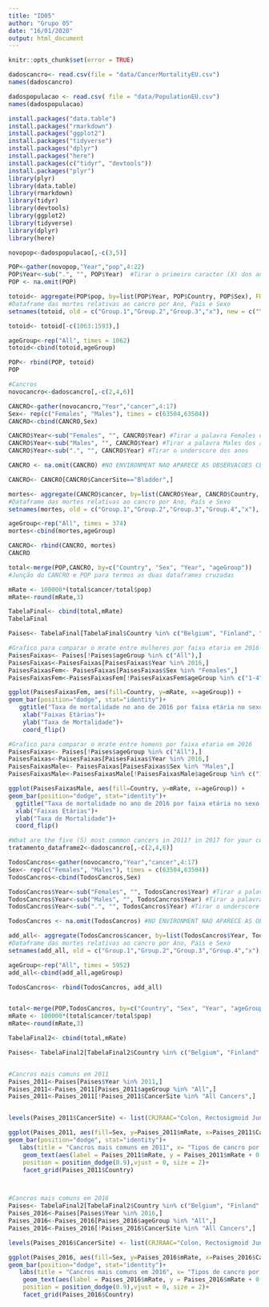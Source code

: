 ```yaml
---
title: "ID05"
author: "Grupo 05"
date: "16/01/2020"
output: html_document
---
```


```r
knitr::opts_chunk$set(error = TRUE)
```

```r
dadoscancro<- read.csv(file = "data/CancerMortalityEU.csv")
names(dadoscancro)
```


```r
dadospopulacao <- read.csv( file = "data/PopulationEU.csv")
names(dadospopulacao)
```

```r
install.packages("data.table")
install.packages("rmarkdown")
install.packages("ggplot2")
install.packages("tidyverse")
install.packages("dplyr")
install.packages("here")
install.packages(c("tidyr", "devtools"))
install.packages("plyr")
library(plyr)
library(data.table)
library(rmarkdown)
library(tidyr)
library(devtools)
library(ggplot2)
library(tidyverse)
library(dplyr)
library(here)
```

```r
novopop<-dadospopulacao[,-c(3,5)]

POP<-gather(novopop,"Year","pop",4:22)
POP$Year<-sub(".", "", POP$Year)  #Tirar o primeiro caracter (X) dos anos
POP <- na.omit(POP)
```


```r
totoid<- aggregate(POP$pop, by=list(POP$Year, POP$Country, POP$Sex), FUN=sum)
#Dataframe das mortes relativas ao cancro por Ano, País e Sexo
setnames(totoid, old = c("Group.1","Group.2","Group.3","x"), new = c("Year", "Country", "Sex","pop"))

totoid<- totoid[-c(1063:1593),]

ageGroup<-rep("All", times = 1062)
totoid<-cbind(totoid,ageGroup)

POP<- rbind(POP, totoid)
POP
```



```r

#Cancros
novocancro<-dadoscancro[,-c(2,4,6)]

CANCRO<-gather(novocancro,"Year","cancer",4:17)
Sex<- rep(c("Females", "Males"), times = c(63504,63504))
CANCRO<-cbind(CANCRO,Sex)

CANCRO$Year<-sub("Females", "", CANCRO$Year) #Tirar a palavra Females dos anos
CANCRO$Year<-sub("Males", "", CANCRO$Year) #Tirar a palavra Males dos anos
CANCRO$Year<-sub(".", "", CANCRO$Year) #Tirar o underscore dos anos

CANCRO <- na.omit(CANCRO) #NO ENVIRONMENT NAO APARECE AS OBSERVACOES CERTAS

CANCRO<- CANCRO[CANCRO$CancerSite=="Bladder",]


```


```r
mortes<- aggregate(CANCRO$cancer, by=list(CANCRO$Year, CANCRO$Country, CANCRO$Sex, CANCRO$CancerSite), FUN=sum)
#Dataframe das mortes relativas ao cancro por Ano, País e Sexo
setnames(mortes, old = c("Group.1","Group.2","Group.3","Group.4","x"), new = c("Year", "Country", "Sex","CancerSite","cancer"))

ageGroup<-rep("All", times = 374)
mortes<-cbind(mortes,ageGroup)

CANCRO<- rbind(CANCRO, mortes)
CANCRO

```



```r
total<-merge(POP,CANCRO, by=c("Country", "Sex", "Year", "ageGroup"))
#Junção do CANCRO e POP para termos as duas dataframes cruzadas
```


```r
mRate <- 100000*(total$cancer/total$pop)
mRate<-round(mRate,3)

TabelaFinal<- cbind(total,mRate)
TabelaFinal
```



```r

Paises<- TabelaFinal[TabelaFinal$Country %in% c("Belgium", "Finland", "Italy", "Netherlands", "Portugal"),]

#Grafico para comparar o mrate entre mulheres por faixa etaria em 2016
PaisesFaixas<- Paises[!Paises$ageGroup %in% c("All"),]
PaisesFaixas<-PaisesFaixas[PaisesFaixas$Year %in% 2016,]
PaisesFaixasFem<- PaisesFaixas[PaisesFaixas$Sex %in% "Females",]
PaisesFaixasFem<-PaisesFaixasFem[!PaisesFaixasFem$ageGroup %in% c("1-4","5-9","10-14","15-19","20-24"),]

ggplot(PaisesFaixasFem, aes(fill=Country, y=mRate, x=ageGroup)) +
geom_bar(position="dodge", stat="identity")+
   ggtitle("Taxa de mortalidade no ano de 2016 por faixa etária no sexo feminino")+
    xlab("Faixas Etárias")+
    ylab("Taxa de Mortalidade")+
    coord_flip()

#Grafico para comparar o mrate entre homens por faixa etaria em 2016
PaisesFaixas<- Paises[!Paises$ageGroup %in% c("All"),]
PaisesFaixas<-PaisesFaixas[PaisesFaixas$Year %in% 2016,]
PaisesFaixasMale<- PaisesFaixas[PaisesFaixas$Sex %in% "Males",]
PaisesFaixasMale<-PaisesFaixasMale[!PaisesFaixasMale$ageGroup %in% c("1-4","5-9","10-14","15-19","20-24", "25-29"),]

ggplot(PaisesFaixasMale, aes(fill=Country, y=mRate, x=ageGroup)) +
geom_bar(position="dodge", stat="identity")+
  ggtitle("Taxa de mortalidade no ano de 2016 por faixa etária no sexo masculino")+
  xlab("Faixas Etárias")+
  ylab("Taxa de Mortalidade")+
  coord_flip()

```





```r
#What are the five (5) most common cancers in 2011? in 2017 for your countries?
tratamento_dataframe2<-dadoscancro[,-c(2,4,6)]

TodosCancros<-gather(novocancro,"Year","cancer",4:17)
Sex<- rep(c("Females", "Males"), times = c(63504,63504))
TodosCancros<-cbind(TodosCancros,Sex)

TodosCancros$Year<-sub("Females", "", TodosCancros$Year) #Tirar a palavra Females dos anos
TodosCancros$Year<-sub("Males", "", TodosCancros$Year) #Tirar a palavra Males dos anos
TodosCancros$Year<-sub(".", "", TodosCancros$Year) #Tirar o underscore dos anos

TodosCancros <- na.omit(TodosCancros) #NO ENVIRONMENT NAO APARECE AS OBSERVACOES CERTAS

add_all<- aggregate(TodosCancros$cancer, by=list(TodosCancros$Year, TodosCancros$Country, TodosCancros$Sex, TodosCancros$CancerSite), FUN=sum)
#Dataframe das mortes relativas ao cancro por Ano, País e Sexo
setnames(add_all, old = c("Group.1","Group.2","Group.3","Group.4","x"), new = c("Year", "Country", "Sex","CancerSite","cancer"))

ageGroup<-rep("All", times = 5952)
add_all<-cbind(add_all,ageGroup)

TodosCancros<- rbind(TodosCancros, add_all)


total<-merge(POP,TodosCancros, by=c("Country", "Sex", "Year", "ageGroup"))
mRate <- 100000*(total$cancer/total$pop)
mRate<-round(mRate,3)

TabelaFinal2<- cbind(total,mRate)

Paises<- TabelaFinal2[TabelaFinal2$Country %in% c("Belgium", "Finland", "Italy", "Netherlands", "Portugal"),]


#Cancros mais comuns em 2011
Paises_2011<-Paises[Paises$Year %in% 2011,]
Paises_2011<-Paises_2011[Paises_2011$ageGroup %in% "All",]
Paises_2011<-Paises_2011[!Paises_2011$CancerSite %in% "All Cancers",]


levels(Paises_2011$CancerSite) <- list(CRJRAAC="Colon, Rectosigmoid Junction, Rectum, Anus and Anal Canal", BCNS="Brain and Central Nervous System", Larynx="Larynx", Ovary="Ovary", Oesophagus="Oesophagus", LIBD="Liver and Intrahepatic Bile Ducts", LOCP="Lip, Oral Cavity, Pharynx", Breast="Breast", Bladder="Bladder", KERP="Kidney, Except Renal Pelvis", Pancreas="Pancreas", ThyroidGland="Thyroid Gland", OPFU="Other Parts of Uterus", TBL="Trachea, Bronchus and Lung",Stomach= "Stomach", CervixUteri="Cervix Uteri", Prostate="Prostate", ALL="ALL" )

ggplot(Paises_2011, aes(fill=Sex, y=Paises_2011$mRate, x=Paises_2011$CancerSite)) +
geom_bar(position="dodge", stat="identity")+
   labs(title = "Cancros mais comuns em 2011", x= "Tipos de cancro por sexo", y= "Taxa de mortalidade", fill = "Sexo")+
    geom_text(aes(label = Paises_2011$mRate, y = Paises_2011$mRate + 0.05),
    position = position_dodge(0.9),vjust = 0, size = 2)+
    facet_grid(Paises_2011$Country)



#Cancros mais comuns em 2016
Paises<- TabelaFinal2[TabelaFinal2$Country %in% c("Belgium", "Finland", "Italy", "Netherlands", "Portugal"),]
Paises_2016<-Paises[Paises$Year %in% 2016,]
Paises_2016<-Paises_2016[Paises_2016$ageGroup %in% "All",]
Paises_2016<-Paises_2016[!Paises_2016$CancerSite %in% "All Cancers",]

levels(Paises_2016$CancerSite) <- list(CRJRAAC="Colon, Rectosigmoid Junction, Rectum, Anus and Anal Canal", BCNS="Brain and Central Nervous System", Larynx="Larynx", Ovary="Ovary", Oesophagus="Oesophagus", LIBD="Liver and Intrahepatic Bile Ducts", LOCP="Lip, Oral Cavity, Pharynx", Breast="Breast", Bladder="Bladder", KERP="Kidney, Except Renal Pelvis", Pancreas="Pancreas", ThyroidGland="Thyroid Gland", OPFU="Other Parts of Uterus", TBL="Trachea, Bronchus and Lung",Stomach= "Stomach", CervixUteri="Cervix Uteri", Prostate="Prostate", ALL="ALL" )

ggplot(Paises_2016, aes(fill=Sex, y=Paises_2016$mRate, x=Paises_2016$CancerSite)) +
geom_bar(position="dodge", stat="identity")+
   labs(title = "Cancros mais comuns em 2016", x= "Tipos de cancro por sexo", y= "Taxa de mortalidade", fill = "Sexo")+
    geom_text(aes(label = Paises_2016$mRate, y = Paises_2016$mRate + 0.05),
    position = position_dodge(0.9),vjust = 0, size = 2)+
    facet_grid(Paises_2016$Country)
```

